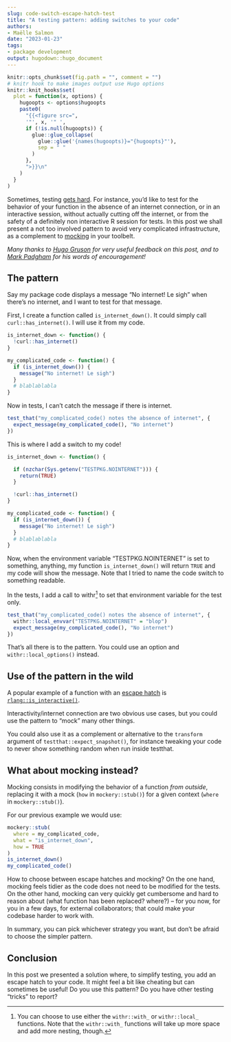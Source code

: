 ```yaml
---
slug: code-switch-escape-hatch-test
title: "A testing pattern: adding switches to your code" 
authors: 
- Maëlle Salmon 
date: "2023-01-23" 
tags: 
- package development 
output: hugodown::hugo_document
---
```


```r

knitr::opts_chunk$set(fig.path = "", comment = "")
# knitr hook to make images output use Hugo options
knitr::knit_hooks$set(
  plot = function(x, options) {
    hugoopts <- options$hugoopts
    paste0(
      "{{<figure src=",
      '"', x, '" ',
      if (!is.null(hugoopts)) {
        glue::glue_collapse(
          glue::glue('{names(hugoopts)}="{hugoopts}"'),
          sep = " "
        )
      },
      ">}}\n"
    )
  }
)

```

Sometimes, testing [gets hard](https://r-pkgs.org/testing-advanced.html#when-testing-gets-hard).
For instance, you'd like to test for the behavior of your function in the absence of an internet connection, or in an interactive session, without actually cutting off the internet, or from the safety of a definitely non interactive R session for tests.
In this post we shall present a not too involved pattern to avoid very complicated infrastructure, as a complement to [mocking](/2019/10/29/mocking/) in your toolbelt.

*Many thanks to [Hugo Gruson](/authors/hugo-gruson/) for very useful feedback on this post, and to [Mark Padgham](https://mpadge.github.io/) for his words of encouragement!*

## The pattern

Say my package code displays a message "No internet! Le sigh" when there's no internet, and I want to test for that message.

First, I create a function called `is_internet_down()`.
It could simply call `curl::has_internet()`.
I will use it from my code.

```r
is_internet_down <- function() {
  !curl::has_internet()
}

my_complicated_code <- function() {
  if (is_internet_down()) {
    message("No internet! Le sigh")
  }
  # blablablabla
}
```

Now in tests, I can't catch the message if there is internet.

```r
test_that("my_complicated_code() notes the absence of internet", {
  expect_message(my_complicated_code(), "No internet")
})
```

This is where I add a switch to my code!

```r
is_internet_down <- function() {

  if (nzchar(Sys.getenv("TESTPKG.NOINTERNET"))) {
    return(TRUE)
  }

  !curl::has_internet()
}

my_complicated_code <- function() {
  if (is_internet_down()) {
    message("No internet! Le sigh")
  }
  # blablablabla
}
```

Now, when the environment variable "TESTPKG.NOINTERNET" is set to something, anything, my function `is_internet_down()` will return `TRUE` and my code will show the message.
Note that I tried to name the code switch to something readable.

In the tests, I add a call to withr[^1] to set that environment variable for the test only.

[^1]: You can choose to use either the `withr::with_` or `withr::local_` functions.
    Note that the `withr::with_` functions will take up more space and add more nesting, though.

```r
test_that("my_complicated_code() notes the absence of internet", {
  withr::local_envvar("TESTPKG.NOINTERNET" = "blop")
  expect_message(my_complicated_code(), "No internet")
})
```

That's all there is to the pattern.
You could use an option and `withr::local_options()` instead.

## Use of the pattern in the wild

A popular example of a function with an [escape hatch](https://twitter.com/JennyBryan/status/1613976157501927424) is [`rlang::is_interactive()`](https://rlang.r-lib.org/reference/is_interactive.html).

Interactivity/internet connection are two obvious use cases, but you could use the pattern to "mock" many other things.

You could also use it as a complement or alternative to the `transform` argument of `testthat::expect_snapshot()`, for instance tweaking your code to never show something random when run inside testthat.

## What about mocking instead?

Mocking consists in modifying the behavior of a function *from outside*, replacing it with a mock (`how` in `mockery::stub()`) for a given context (`where` in `mockery::stub()`).

For our previous example we would use:

```r
mockery::stub(
  where = my_complicated_code,
  what = "is_internet_down", 
  how = TRUE
)
is_internet_down()
my_complicated_code()
```

How to choose between escape hatches and mocking?
On the one hand, mocking feels tidier as the code does not need to be modified for the tests.
On the other hand, mocking can very quickly get cumbersome and hard to reason about (what function has been replaced? where?) -- for you now, for you in a few days, for external collaborators; that could make your codebase harder to work with.

In summary, you can pick whichever strategy you want, but don't be afraid to choose the simpler pattern.

## Conclusion

In this post we presented a solution where, to simplify testing, you add an escape hatch to your code.
It might feel a bit like cheating but can sometimes be useful!
Do you use this pattern?
Do you have other testing "tricks" to report?
